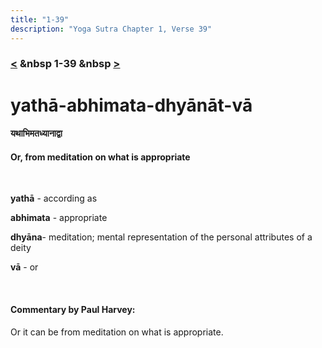```yaml
---
title: "1-39"
description: "Yoga Sutra Chapter 1, Verse 39"
---
```


### [<](/Chapter-1/1-38) &nbsp 1-39 &nbsp [>](/Chapter-1/1-40/)

# yathā-abhimata-dhyānāt-vā

#### यथाभिमतध्यानाद्वा

#### Or, from meditation on what is appropriate

<br />

**yathā** - according as <br />

**abhimata** - appropriate <br />

**dhyāna**- meditation; mental representation of the personal attributes of a deity <br />

**vā** - or <br />

<br />

#### Commentary by Paul Harvey: <br />

Or it can be from meditation on what is appropriate.

<br />
